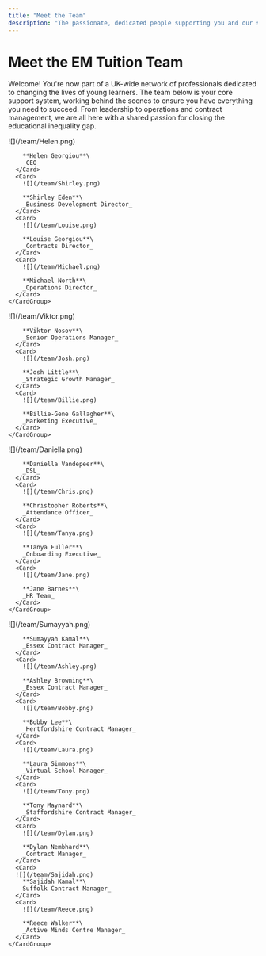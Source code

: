 ```yaml
---
title: "Meet the Team"
description: "The passionate, dedicated people supporting you and our students every step of the way."
---
```


# Meet the EM Tuition Team

Welcome\! You're now part of a UK-wide network of professionals dedicated to changing the lives of young learners. The team below is your core support system, working behind the scenes to ensure you have everything you need to succeed. From leadership to operations and contract management, we are all here with a shared passion for closing the educational inequality gap.

<Tabs>
  <Tab title="Senior Leadership">
    <CardGroup cols={4}>
      <Card>
        ![](/team/Helen.png)

        **Helen Georgiou**\
        _CEO_
      </Card>
      <Card>
        ![](/team/Shirley.png)

        **Shirley Eden**\
        _Business Development Director_
      </Card>
      <Card>
        ![](/team/Louise.png)

        **Louise Georgiou**\
        _Contracts Director_
      </Card>
      <Card>
        ![](/team/Michael.png)

        **Michael North**\
        _Operations Director_
      </Card>
    </CardGroup>
  </Tab>
  <Tab title="Operations & Growth">
    <CardGroup cols={4}>
      <Card>
        ![](/team/Viktor.png)

        **Viktor Nosov**\
        _Senior Operations Manager_
      </Card>
      <Card>
        ![](/team/Josh.png)

        **Josh Little**\
        _Strategic Growth Manager_
      </Card>
      <Card>
        ![](/team/Billie.png)

        **Billie-Gene Gallagher**\
        _Marketing Executive_
      </Card>
    </CardGroup>
  </Tab>
  <Tab title="HR & Tutor Support">
    <CardGroup cols={4}>
      <Card>
        ![](/team/Daniella.png)

        **Daniella Vandepeer**\
        _DSL_
      </Card>
      <Card>
        ![](/team/Chris.png)

        **Christopher Roberts**\
        _Attendance Officer_
      </Card>
      <Card>
        ![](/team/Tanya.png)

        **Tanya Fuller**\
        _Onboarding Executive_
      </Card>
      <Card>
        ![](/team/Jane.png)

        **Jane Barnes**\
        _HR Team_
      </Card>
    </CardGroup>
  </Tab>
  <Tab title="Contract & Centre Management">
    <CardGroup cols={4}>
      <Card>
        ![](/team/Sumayyah.png)

        **Sumayyah Kamal**\
        _Essex Contract Manager_
      </Card>
      <Card>
        ![](/team/Ashley.png)

        **Ashley Browning**\
        _Essex Contract Manager_
      </Card>
      <Card>
        ![](/team/Bobby.png)

        **Bobby Lee**\
        _Hertfordshire Contract Manager_
      </Card>
      <Card>
        ![](/team/Laura.png)

        **Laura Simmons**\
        _Virtual School Manager_
      </Card>
      <Card>
        ![](/team/Tony.png)

        **Tony Maynard**\
        _Staffordshire Contract Manager_
      </Card>
      <Card>
        ![](/team/Dylan.png)

        **Dylan Nembhard**\
        _Contract Manager_
      </Card>
      <Card>
      ![](/team/Sajidah.png)
        **Sajidah Kamal**\
        Suffolk Contract Manager_
      </Card>
      <Card>
        ![](/team/Reece.png)

        **Reece Walker**\
        _Active Minds Centre Manager_
      </Card>
    </CardGroup>
  </Tab>
</Tabs>
